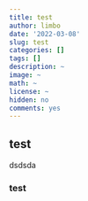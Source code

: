 ```yaml
---
title: test
author: limbo
date: '2022-03-08'
slug: test
categories: []
tags: []
description: ~
image: ~
math: ~
license: ~
hidden: no
comments: yes
---
```


## test

dsdsda

### test
